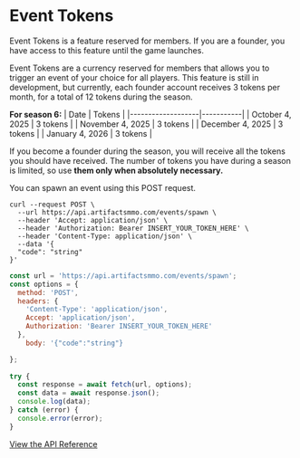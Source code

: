  
# Event Tokens

<Callout type="warning" emoji="⚠️">
Event Tokens is a feature reserved for members. If you are a founder, you have access to this feature until the game launches.
</Callout>

Event Tokens are a currency reserved for members that allows you to trigger an event of your choice for all players.
This feature is still in development, but currently, each founder account receives 3 tokens per month, for a total of 12 tokens during the season.

**For season 6:**
| Date              | Tokens    |
|-------------------|-----------|
| October 4, 2025   | 3 tokens  |
| November 4, 2025  | 3 tokens  |
| December 4, 2025  | 3 tokens  |
| January 4, 2026   | 3 tokens  |

If you become a founder during the season, you will receive all the tokens you should have received.
The number of tokens you have during a season is limited, so use **them only when absolutely necessary.**

You can spawn an event using this POST request.


```http filename="cURL" copy
curl --request POST \
  --url https://api.artifactsmmo.com/events/spawn \
  --header 'Accept: application/json' \
  --header 'Authorization: Bearer INSERT_YOUR_TOKEN_HERE' \
  --header 'Content-Type: application/json' \
  --data '{
  "code": "string"
}'
```
```js filename="Javascript" copy
const url = 'https://api.artifactsmmo.com/events/spawn';
const options = {
  method: 'POST',
  headers: {
    'Content-Type': 'application/json',
    Accept: 'application/json',
    Authorization: 'Bearer INSERT_YOUR_TOKEN_HERE'
  },
    body: '{"code":"string"}

};
  
try {
  const response = await fetch(url, options);
  const data = await response.json();
  console.log(data);
} catch (error) {
  console.error(error);
}
```
[View the API Reference](https://api.artifactsmmo.com/docs/#/operations/spawn_event_events_spawn_post)

